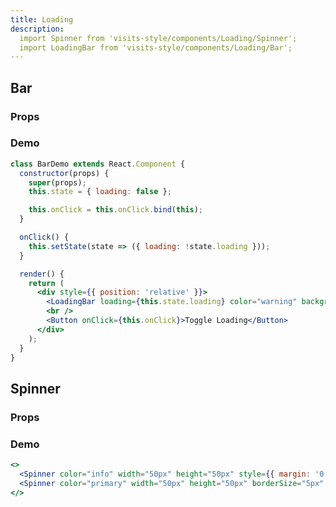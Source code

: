 ```yaml
---
title: Loading
description:
  import Spinner from 'visits-style/components/Loading/Spinner';
  import LoadingBar from 'visits-style/components/Loading/Bar';
---
```


## Bar

### Props

### Demo

```jsx live
class BarDemo extends React.Component {
  constructor(props) {
    super(props);
    this.state = { loading: false };

    this.onClick = this.onClick.bind(this);
  }

  onClick() {
    this.setState(state => ({ loading: !state.loading }));
  }

  render() {
    return (
      <div style={{ position: 'relative' }}>
        <LoadingBar loading={this.state.loading} color="warning" background="#eee" />
        <br />
        <Button onClick={this.onClick}>Toggle Loading</Button>
      </div>
    );
  }
}
```


## Spinner

### Props

### Demo

```jsx live
<>
  <Spinner color="info" width="50px" height="50px" style={{ margin: '0.5rem' }} />
  <Spinner color="primary" width="50px" height="50px" borderSize="5px" style={{ margin: '0.5rem' }} />
</>
```
